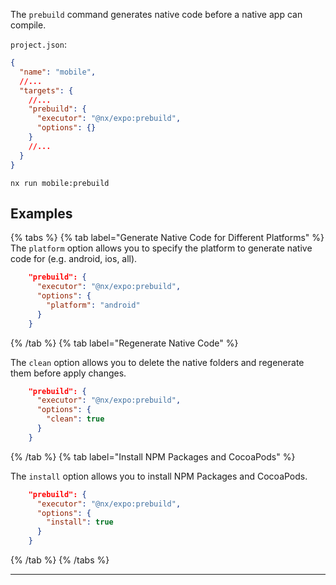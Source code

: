 The `prebuild` command generates native code before a native app can compile.

`project.json`:

```json
{
  "name": "mobile",
  //...
  "targets": {
    //...
    "prebuild": {
      "executor": "@nx/expo:prebuild",
      "options": {}
    }
    //...
  }
}
```

```shell
nx run mobile:prebuild
```

## Examples

{% tabs %}
{% tab label="Generate Native Code for Different Platforms" %}
The `platform` option allows you to specify the platform to generate native code for (e.g. android, ios, all).

```json
    "prebuild": {
      "executor": "@nx/expo:prebuild",
      "options": {
        "platform": "android"
      }
    }
```

{% /tab %}
{% tab label="Regenerate Native Code" %}

The `clean` option allows you to delete the native folders and regenerate them before apply changes.

```json
    "prebuild": {
      "executor": "@nx/expo:prebuild",
      "options": {
        "clean": true
      }
    }
```

{% /tab %}
{% tab label="Install NPM Packages and CocoaPods" %}

The `install` option allows you to install NPM Packages and CocoaPods.

```json
    "prebuild": {
      "executor": "@nx/expo:prebuild",
      "options": {
        "install": true
      }
    }
```

{% /tab %}
{% /tabs %}

---
